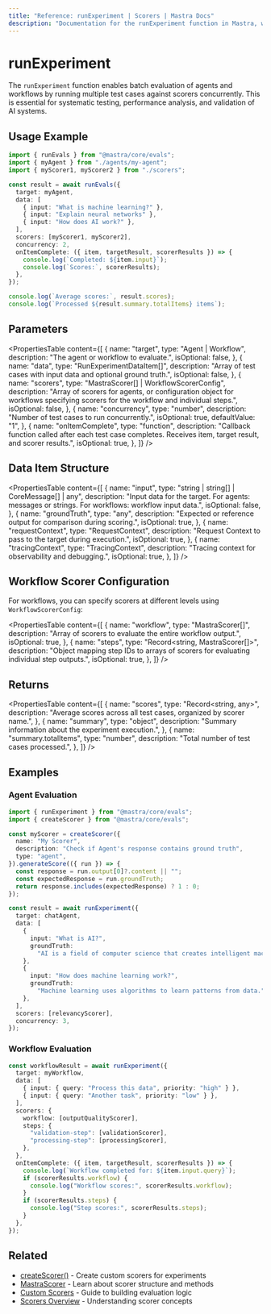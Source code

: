 ```yaml
---
title: "Reference: runExperiment | Scorers | Mastra Docs"
description: "Documentation for the runExperiment function in Mastra, which enables batch evaluation of agents and workflows using multiple scorers."
---
```


# runExperiment

The `runExperiment` function enables batch evaluation of agents and workflows by running multiple test cases against scorers concurrently. This is essential for systematic testing, performance analysis, and validation of AI systems.

## Usage Example

```typescript
import { runEvals } from "@mastra/core/evals";
import { myAgent } from "./agents/my-agent";
import { myScorer1, myScorer2 } from "./scorers";

const result = await runEvals({
  target: myAgent,
  data: [
    { input: "What is machine learning?" },
    { input: "Explain neural networks" },
    { input: "How does AI work?" },
  ],
  scorers: [myScorer1, myScorer2],
  concurrency: 2,
  onItemComplete: ({ item, targetResult, scorerResults }) => {
    console.log(`Completed: ${item.input}`);
    console.log(`Scores:`, scorerResults);
  },
});

console.log(`Average scores:`, result.scores);
console.log(`Processed ${result.summary.totalItems} items`);
```

## Parameters

<PropertiesTable
  content={[
    {
      name: "target",
      type: "Agent | Workflow",
      description: "The agent or workflow to evaluate.",
      isOptional: false,
    },
    {
      name: "data",
      type: "RunExperimentDataItem[]",
      description:
        "Array of test cases with input data and optional ground truth.",
      isOptional: false,
    },
    {
      name: "scorers",
      type: "MastraScorer[] | WorkflowScorerConfig",
      description:
        "Array of scorers for agents, or configuration object for workflows specifying scorers for the workflow and individual steps.",
      isOptional: false,
    },
    {
      name: "concurrency",
      type: "number",
      description: "Number of test cases to run concurrently.",
      isOptional: true,
      defaultValue: "1",
    },
    {
      name: "onItemComplete",
      type: "function",
      description:
        "Callback function called after each test case completes. Receives item, target result, and scorer results.",
      isOptional: true,
    },
  ]}
/>

## Data Item Structure

<PropertiesTable
  content={[
    {
      name: "input",
      type: "string | string[] | CoreMessage[] | any",
      description:
        "Input data for the target. For agents: messages or strings. For workflows: workflow input data.",
      isOptional: false,
    },
    {
      name: "groundTruth",
      type: "any",
      description:
        "Expected or reference output for comparison during scoring.",
      isOptional: true,
    },
    {
      name: "requestContext",
      type: "RequestContext",
      description: "Request Context to pass to the target during execution.",
      isOptional: true,
    },
    {
      name: "tracingContext",
      type: "TracingContext",
      description: "Tracing context for observability and debugging.",
      isOptional: true,
    },
  ]}
/>

## Workflow Scorer Configuration

For workflows, you can specify scorers at different levels using `WorkflowScorerConfig`:

<PropertiesTable
  content={[
    {
      name: "workflow",
      type: "MastraScorer[]",
      description: "Array of scorers to evaluate the entire workflow output.",
      isOptional: true,
    },
    {
      name: "steps",
      type: "Record<string, MastraScorer[]>",
      description:
        "Object mapping step IDs to arrays of scorers for evaluating individual step outputs.",
      isOptional: true,
    },
  ]}
/>

## Returns

<PropertiesTable
  content={[
    {
      name: "scores",
      type: "Record<string, any>",
      description:
        "Average scores across all test cases, organized by scorer name.",
    },
    {
      name: "summary",
      type: "object",
      description: "Summary information about the experiment execution.",
    },
    {
      name: "summary.totalItems",
      type: "number",
      description: "Total number of test cases processed.",
    },
  ]}
/>

## Examples

### Agent Evaluation

```typescript
import { runExperiment } from "@mastra/core/evals";
import { createScorer } from "@mastra/core/evals";

const myScorer = createScorer({
  name: "My Scorer",
  description: "Check if Agent's response contains ground truth",
  type: "agent",
}).generateScore(({ run }) => {
  const response = run.output[0]?.content || "";
  const expectedResponse = run.groundTruth;
  return response.includes(expectedResponse) ? 1 : 0;
});

const result = await runExperiment({
  target: chatAgent,
  data: [
    {
      input: "What is AI?",
      groundTruth:
        "AI is a field of computer science that creates intelligent machines.",
    },
    {
      input: "How does machine learning work?",
      groundTruth:
        "Machine learning uses algorithms to learn patterns from data.",
    },
  ],
  scorers: [relevancyScorer],
  concurrency: 3,
});
```

### Workflow Evaluation

```typescript
const workflowResult = await runExperiment({
  target: myWorkflow,
  data: [
    { input: { query: "Process this data", priority: "high" } },
    { input: { query: "Another task", priority: "low" } },
  ],
  scorers: {
    workflow: [outputQualityScorer],
    steps: {
      "validation-step": [validationScorer],
      "processing-step": [processingScorer],
    },
  },
  onItemComplete: ({ item, targetResult, scorerResults }) => {
    console.log(`Workflow completed for: ${item.input.query}`);
    if (scorerResults.workflow) {
      console.log("Workflow scores:", scorerResults.workflow);
    }
    if (scorerResults.steps) {
      console.log("Step scores:", scorerResults.steps);
    }
  },
});
```

## Related

- [createScorer()](../../reference/scorers/create-scorer) - Create custom scorers for experiments
- [MastraScorer](../../reference/scorers/mastra-scorer) - Learn about scorer structure and methods
- [Custom Scorers](../../docs/scorers/custom-scorers) - Guide to building evaluation logic
- [Scorers Overview](../../docs/scorers/overview) - Understanding scorer concepts
